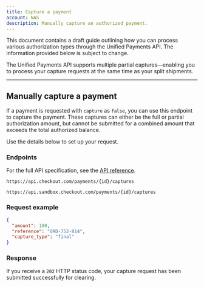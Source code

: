 ```yaml
---
title: Capture a payment
account: NAS
description: Manually capture an authorized payment.
---
```


<TipBox variant="note">

This document contains a draft guide outlining how you can process various authorization types through the Unified Payments API. The information provided below is subject to change.

</TipBox>

The Unified Payments API supports multiple partial captures—enabling you to process your capture requests at the same time as your split shipments.

---

## Manually capture a payment

If a payment is requested with `capture` as `false`, you can use this endpoint to capture the payment. These captures can either be the full or partial authorization amount, but cannot be submitted for a combined amount that exceeds the total authorized balance.

Use the details below to set up your request.

### Endpoints

For the full API specification, see the [API reference](https://api-reference.checkout.com/preview/crusoe/).

<tabs>
<tab title="Live">
<LineCodeWrapper type="post">

`https://api.checkout.com/payments/{id}/captures`

</LineCodeWrapper>
</tab>
<tab title="Sandbox">
<LineCodeWrapper type="post">

`https://api.sandbox.checkout.com/payments/{id}/captures`

</LineCodeWrapper>
</tab>
</tabs>

### Request example

```json
{
  "amount": 100,
  "reference": "ORD-752-814",
  "capture_type": "final"
}
```

### Response

If you receive a `202` HTTP status code, your capture request has been submitted successfully for clearing.